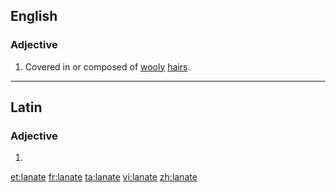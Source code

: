==English==

===Adjective===
{{en-adj}}

# Covered in or composed of [[wooly]] [[hair]]s.

----

==Latin==

===Adjective===
{{la-adj-form|lānāte}}

# {{inflection of|lanatus|lānātus|voc|m|s|lang=la}}

[[et:lanate]]
[[fr:lanate]]
[[ta:lanate]]
[[vi:lanate]]
[[zh:lanate]]